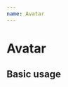 ```yaml
---
name: Avatar
---
```



# Avatar

<PropsTable
    of={Avatar}
/>

## Basic usage

<Playground>
    <Avatar
        uri="https://source.unsplash.com/random/100x100"
        xl
    />
</Playground>